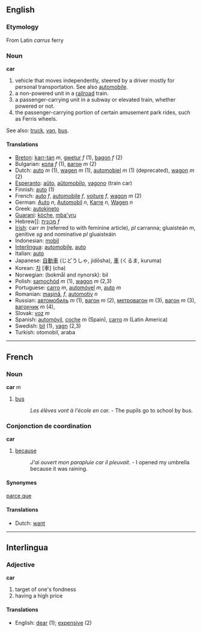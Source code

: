 ==English==
===Etymology===

From Latin ''carrus'' ferry

===Noun===
'''car'''

#vehicle that moves independently, steered by a driver mostly for personal transportation.  See also [[automobile]].
#a non-powered unit in a [[railroad]] train.
#a passenger-carrying unit in a subway or elevated train, whether powered or not.
#the passenger-carrying portion of certain amusement park rides, such as Ferris wheels.

See also: [[truck]], [[van]], [[bus]].

====Translations====
*[[Breton]]: [[karr-tan]] ''m'', [[gwetur]] ''f'' (1), [[bagon]] ''f'' (2)
*Bulgarian: [[кола]] ''f'' (1), [[вагон]] ''m'' (2)
*Dutch: [[auto]] ''m'' (1), [[wagen]] ''m'' (1), [[automobiel]] ''m'' (1) (deprecated), [[wagon]] ''m'' (2)
*[[Esperanto]]: [[aŭto]], [[aŭtomobilo]], [[vagono]] (train car)
*Finnish: [[auto]] (1)
*French: [[auto]] ''f'', [[automobile]] ''f'', [[voiture]] ''f'', [[wagon]] ''m'' (2)
*German: [[Auto]] ''n'', [[Automobil]] ''n'', [[Karre]] ''n'', [[Wagen]] ''n''
*Greek: [[autokineto]]
*[[Guaraní]]: [[kóche]], [[mba'yru]]
*Hebrew]]: [[מכונית]] ''f''
*[[Irish]]: carr ''m'' (referred to with feminine article), ''pl'' carranna; gluaisteán ''m'', genitive ''sg'' and nominative ''pl'' gluaisteáin
*Indonesian: [[mobil]]
*[[Interlingua]]: [[automobile]], [[auto]]
*Italian: [[auto]]
*Japanese: [[自動車]] (じどうしゃ, jidōsha), [[車]] (くるま, kuruma)
*Korean: [[차]] [車] (cha)
*Norwegian: (bokmål and nynorsk): bil
*Polish: [[samochód]] ''m'' (1), [[wagon]] ''m'' (2,3)
*Portuguese: [[carro]] ''m'', [[automóvel]] ''m'', [[auto]] ''m''
*Romanian: [[maşină]], ''f'', [[automotiv]] ''n''
*Russian: [[автомобиль]] ''m'' (1), [[вагон]] ''m'' (2), [[метровагон]] ''m'' (3), [[вагон]] ''m'' (3), [[вагончик]] ''m'' (4), 
*Slovak: [[voz]] ''m''
*Spanish: [[automóvil]], [[coche]] ''m'' (Spain), [[carro]] ''m'' (Latin America)
*Swedish: [[bil]] (1), [[vagn]] (2,3)
*Turkish: otomobil, araba

----

==French==
===Noun===
'''car''' ''m''

# [[bus]]
#: ''Les élèves vont à l'école en car.'' - The pupils go to school by bus.

===Conjonction de coordination===
'''car'''

# [[because]]
#: ''J'ai ouvert mon parapluie car il pleuvait.'' - I opened my umbrella because it was raining.

====Synonymes====
[[parce que]] <!-- This is not a perfect synonym, a usage note by a native speaker would be good-->

====Translations====
*Dutch: [[want]] <!-- This is a distinction not made in English, as far as I know, so this translation exceptionally should be here, I think -->

----
==Interlingua==
===Adjective===
'''car'''

# target of one's fondness
# having a high price

====Translations====
*English: [[dear]] (1); [[expensive]] (2)